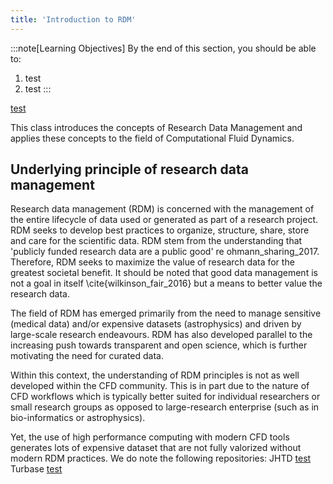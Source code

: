 ```yaml
---
title: 'Introduction to RDM'
---
```


:::note[Learning Objectives]
By the end of this section, you should be able to:
1. test
2. test 
:::



[test](https://carpentries-incubator.github.io/hpc-intro/18-responsibility/index.html)


This class introduces the concepts of Research Data Management and applies these concepts to the field of Computational Fluid Dynamics. 


## Underlying principle of research data management
Research data management (RDM) is concerned with the management of the entire lifecycle of data used or generated as part of a research project. RDM seeks to develop best practices to organize, structure, share, store and care for the scientific data. RDM stem from the understanding that 'publicly funded research data are a public good'   re ohmann_sharing_2017.  Therefore, RDM seeks to maximize the  value of research data for the greatest societal benefit. It should be noted that good data management is not a goal in itself \cite{wilkinson_fair_2016} but a means to better value the research data.


The field of RDM has emerged primarily from the need to manage sensitive (medical data) and/or expensive datasets (astrophysics) and driven by large-scale research endeavours. RDM has also developed parallel to the increasing push towards transparent and open science, which is further motivating the need for curated data. 

Within this context, the understanding of RDM principles is not as well developed within the CFD community. This is in part due to the nature of CFD workflows which is typically better suited for individual researchers or small research groups as opposed to large-research enterprise (such as in bio-informatics or astrophysics). 

Yet, the use of high performance computing with modern CFD tools generates lots of expensive dataset that are not fully valorized without modern RDM practices. We do note the following repositories:
JHTD [test](https://turbulence.pha.jhu.edu)
Turbase [test](https://turbase.cineca.it/init/routes/#/logging/welcome)


